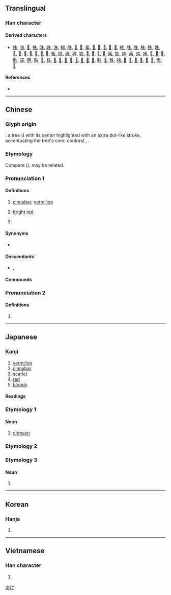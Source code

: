 {{also|硃}}
{{character info}}
==Translingual==
{{Han stroke|[[File:朱 - U+06731 - KanjiVG stroke order.svg]]}}

===Han character===
{{Han char|rn=75|rad=木|as=02|sn=6|four=25900|canj=HJD|ids=⿰丿未,⿻𠂉木}}

====Derived characters====
* [[侏]], [[诛]], [[𠙎]], [[㧣]], [[咮]], [[姝]], [[洙]], [[邾]], [[陎]], [[𠱒]], [[𡥛]], [[𡱖]], [[𤝹]], [[𨒲]], [[𪣎]], [[𪨴]], [[𫷨]], [[㦵]], [[㸡]], [[䏭]], [[株]], [[殊]], [[珠]], [[𢼲]], [[𣂛]], [[𣆦]], [[𤈐]], [[𤔏]], [[𫾭]], [[𬆤]], [[㼡]], [[硃]], [[祩]], [[秼]], [[铢]], [[𣥵]], [[𤶎]], [[𥅲]], [[𫁍]], [[䇬]], [[䎷]], [[絑]], [[茱]], [[蛛]], [[袾]], [[𦐣]], [[𦐨]], [[𦧙]], [[䣷]], [[誅]], [[趎]], [[跦]], [[𧵺]], [[銖]], [[𣗾]], [[𣘈]], [[𨾲]], [[𪳔]], [[𬹣]], [[𣙸]], [[𩊣]], [[𩳅]], [[駯]], [[𩢻]], [[鮢]], [[鴸]], [[𣜱]], [[𪎡]], [[𪴄]], [[𣞊]], [[𧑤]], [[𪏿]], [[鼄]], [[𣠶]]

====References====
* {{Han ref|kx=0509.130|dkj=14424|dj=0893.040|hdz=21154.030|uh=6731|ud=26417|bh=A6B6|bd=42678}}

----

==Chinese==
{{zh-forms|t2=硃|note=硃 - cinnabar}}

===Glyph origin===
{{Han etym}}
{{liushu|i}}: a tree ({{zh-l|*木}}) with its center highlighted with an extra dot-like stroke, accentuating the tree's core; contrast {{zh-l|*本|}}, {{zh-l|*末}}.

===Etymology===
Compare {{cog|mkh-vie-pro|*tɔh||red}} ({{zh-ref|Schuessler, 2007}}). {{och-l|赭|red paint}} may be related.

===Pronunciation 1===
{{zh-pron
|m=zhū
|c=zyu1
|ca=Yue-jyu1.ogg
|c-t=zi1
|g=jy3
|h=pfs=chû;gd=zu1
|j=zu1
|md=cuŏ
|mn=chu
|mn-t=zu1
|w=1tsr
|mc=y
|oc=y
|cat=n,pn
}}

====Definitions====
{{zh-hanzi}}

# [[cinnabar]]; [[vermilion]]
#: {{zh-x|近 朱 者 赤，近 墨 者 黑|who keeps company with the wolf will learn to howl (literally: "Proximity to '''cinnabar''' makes one red, to pitch makes one black.")}}
# [[bright]] [[red]]
# {{surname|zh}}
#: {{zh-x|^朱 ^熹|{{w|Zhu Xi|'''Zhu''' Xi}} (Song dynasty Neo-Confucian scholar)}}
#: {{zh-x|^朱 ^棣-文|{{w|Steven Chu|Steven '''Chu'''}} (an American physicist and former U.S. Secretary of Energy)}}

====Synonyms====
* {{s|surname}} {{zh-l|未撇朱}}

====Descendants====
* {{desc|bor=1|en|Chu}}, {{l|en|Zhu}}

====Compounds====
{{zh-der|朱砂:cinnabar|周程張朱|傅粉施朱|惡紫奪朱|弄粉調朱|搓粉摶朱|朱衣點頭|朱標|朱鳥|施朱傅粉|朱漆|朱顏|朱雀橋|朱明|朱子學|朱閣|朱鷺|朱槿|朱諾|朱紅|朱丹|朱陳|朱華|朱子語錄|朱衣神|朱墨|朱脣|朱印本|朱批|朱光|朱甍碧瓦|朱墨本|朱子語類|朱理安曆|朱比特|朱顏粉面|朱干玉戚|程朱|白髮朱顏|朱蕉|碧瓦朱甍|滿臉濺朱|搓粉團朱|朱記|朱脣皓齒|朱頂|看朱成碧|朱絃|皓齒朱脣|朱脣榴齒|畫閣朱樓|朱砂符|朱子家訓|朱雲折檻|琴斷朱弦|朱閣青樓|朱門繡戶|朱紫|朱脣粉面|朱陸異同|朱黃|朱轓皂蓋|朱實|朱衣|朱墨爛然|朱希真|朱口皓齒|朱輪|朱衣吏|朱筆|朱顏鶴髮|朱紫難別|朱雀|朱門|朱邸|朱輪華轂|朱軒|朱瓦碧甍|朱文|朱提|朱古力|朱陳之好|朱洪武|朱弦玉磬|近朱近墨|綠鬢朱顏|銀朱|脣如塗朱|紆朱懷金|繡衣朱履|紅紫亂朱|朱王堡|西朱範|朱家峪|朱河|朱集|朱彭|朱營|朱坡埡|朱灣|朱日和}}

===Pronunciation 2===
{{zh-pron
|m=shū,shú,zhū,1nb=Mainland,2nb=Mainland and Taiwan,3nb=variant in Taiwan
|c=syu4
|cat=
}}

====Definitions====
{{zh-hanzi}}

# {{zh-only|朱提}}

----

==Japanese==

===Kanji===
{{ja-kanji|grade=c|rs=木02}}

# [[vermilion]]
# [[cinnabar]]
# [[scarlet]]
# [[red]]
# [[bloody]]

====Readings====
{{ja-readings
|goon=す
|kanon=しゅ<しゆ
|kun=あか-, あき-, あけ-
|nanori=あかね
}}

===Etymology 1===
{{ja-kanjitab|あけ|yomi=kun}}
====Noun====
{{ja-noun|あけ}}

# [[crimson]]

===Etymology 2===
{{ja-kanjitab|あか|yomi=kun}}
{{ja-see|赤}}

===Etymology 3===
====Noun====
{{ja-kanjitab|しゅ|yomi=kanon}}
{{ja-noun|しゅ}}

# {{abbreviation of|ja|朱色||[[vermilion]]}}

[[Category:ja:Reds|あけ]]

----

==Korean==

===Hanja===
{{ko-hanja|hangeul=주|eumhun=|rv=ju|mr=chu|y=cwu}}

# {{rfdef|ko|sort=木02}}

----

==Vietnamese==

===Han character===
{{vi-readings|reading=cho, chẩu, chõ, Chu, chau, châu, choa|rs=木02}}

# {{rfdef|vi|sort=木02}}